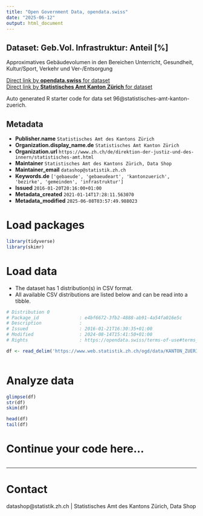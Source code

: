 ```yaml
---
title: "Open Government Data, opendata.swiss"
date: "2025-06-12"
output: html_document
---
```


## Dataset: Geb.Vol. Infrastruktur: Anteil [%]

Approximatives Gebäudevolumen in den Bereichen Unterricht, Gesundheit, Kultur/Sport, Verkehr und Ver-/Entsorgung

[Direct link by **opendata.swiss** for dataset](https://opendata.swiss/de/dataset/geb-vol-infrastruktur-anteil)<br>
[Direct link by **Statistisches Amt Kanton Zürich** for dataset](https://www.zh.ch/de/politik-staat/gemeinden/gemeindeportraet.html)

Auto generated R starter code for data set 96@statistisches-amt-kanton-zuerich.

## Metadata

- **Publisher.name** `Statistisches Amt des Kantons Zürich`
- **Organization.display_name.de** `Statistisches Amt Kanton Zürich`
- **Organization.url** `https://www.zh.ch/de/direktion-der-justiz-und-des-innern/statistisches-amt.html`
- **Maintainer** `Statistisches Amt des Kantons Zürich, Data Shop`
- **Maintainer_email** `datashop@statistik.zh.ch`
- **Keywords.de** `['gebaeude', 'gebaeudeart', 'kantonzuerich', 'bezirke', 'gemeinden', 'infrastruktur']`
- **Issued** `2016-01-20T20:16:00+01:00`
- **Metadata_created** `2021-01-14T17:28:11.563070`
- **Metadata_modified** `2025-06-08T03:57:49.988023`


# Load packages

```r

library(tidyverse)
library(skimr)

```

# Load data

-   The dataset has 1 distribution(s) in CSV format.
-   All available CSV distributions are listed below and can be read into a tibble.

```r

# Distribution 0
# Package_id               : e4bf6672-3fb2-4888-ab91-4a54fa016e5c
# Description              : 
# Issued                   : 2016-01-21T16:30:35+01:00
# Modified                 : 2024-08-14T15:41:50+01:00
# Rights                   : https://opendata.swiss/terms-of-use#terms_by

df <- read_delim('https://www.web.statistik.zh.ch/ogd/data/KANTON_ZUERICH_161.csv')



```

# Analyze data

```r

glimpse(df)
str(df)
skim(df)

head(df)
tail(df)

```

# Continue your code here...

```r

```

------------------------------------------------------------------------

# Contact

datashop@statistik.zh.ch | Statistisches Amt des Kantons Zürich, Data Shop
